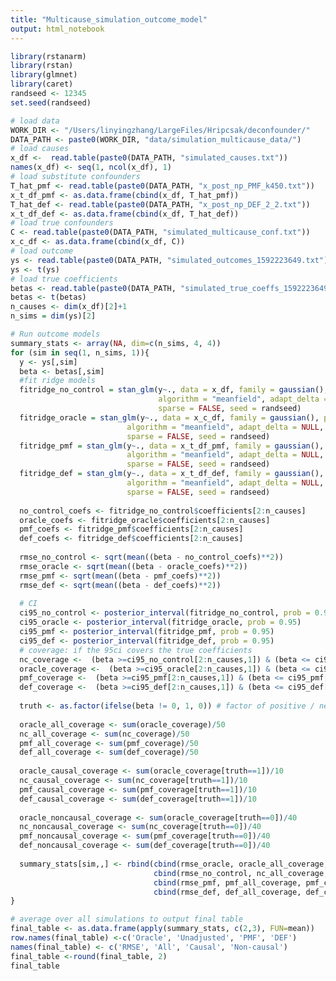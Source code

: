 ```yaml
---
title: "Multicause_simulation_outcome_model"
output: html_notebook
---
```



```r
library(rstanarm)
library(rstan)
library(glmnet)
library(caret)
randseed <- 12345
set.seed(randseed)
```

```r
# load data
WORK_DIR <- "/Users/linyingzhang/LargeFiles/Hripcsak/deconfounder/"
DATA_PATH <- paste0(WORK_DIR, "data/simulation_multicause_data/")
# load causes
x_df <-  read.table(paste0(DATA_PATH, "simulated_causes.txt"))
names(x_df) <- seq(1, ncol(x_df), 1)
# load substitute confounders
T_hat_pmf <- read.table(paste0(DATA_PATH, "x_post_np_PMF_k450.txt"))
x_t_df_pmf <- as.data.frame(cbind(x_df, T_hat_pmf))
T_hat_def <- read.table(paste0(DATA_PATH, "x_post_np_DEF_2_2.txt"))
x_t_df_def <- as.data.frame(cbind(x_df, T_hat_def))
# load true confounders
C <- read.table(paste0(DATA_PATH, "simulated_multicause_conf.txt"))
x_c_df <- as.data.frame(cbind(x_df, C))
# load outcome
ys <- read.table(paste0(DATA_PATH, "simulated_outcomes_1592223649.txt"))
ys <- t(ys)
# load true coefficients
betas <- read.table(paste0(DATA_PATH, "simulated_true_coeffs_1592223649.txt"))
betas <- t(betas)
n_causes <- dim(x_df)[2]+1
n_sims = dim(ys)[2]
```

```r
# Run outcome models
summary_stats <- array(NA, dim=c(n_sims, 4, 4))
for (sim in seq(1, n_sims, 1)){
  y <- ys[,sim]
  beta <- betas[,sim]
  #fit ridge models
  fitridge_no_control = stan_glm(y~., data = x_df, family = gaussian(), prior = normal(),
                                 algorithm = "meanfield", adapt_delta = NULL, QR = FALSE,
                                 sparse = FALSE, seed = randseed)
  fitridge_oracle = stan_glm(y~., data = x_c_df, family = gaussian(), prior = normal(),
                          algorithm = "meanfield", adapt_delta = NULL, QR = FALSE,
                          sparse = FALSE, seed = randseed)
  fitridge_pmf = stan_glm(y~., data = x_t_df_pmf, family = gaussian(), prior = normal(),
                          algorithm = "meanfield", adapt_delta = NULL, QR = FALSE,
                          sparse = FALSE, seed = randseed)
  fitridge_def = stan_glm(y~., data = x_t_df_def, family = gaussian(), prior = normal(),
                          algorithm = "meanfield", adapt_delta = NULL, QR = FALSE,
                          sparse = FALSE, seed = randseed)
  
  no_control_coefs <- fitridge_no_control$coefficients[2:n_causes]
  oracle_coefs <- fitridge_oracle$coefficients[2:n_causes]
  pmf_coefs <- fitridge_pmf$coefficients[2:n_causes]
  def_coefs <- fitridge_def$coefficients[2:n_causes]
  
  rmse_no_control <- sqrt(mean((beta - no_control_coefs)**2))
  rmse_oracle <- sqrt(mean((beta - oracle_coefs)**2))
  rmse_pmf <- sqrt(mean((beta - pmf_coefs)**2))
  rmse_def <- sqrt(mean((beta - def_coefs)**2))
  
  # CI
  ci95_no_control <- posterior_interval(fitridge_no_control, prob = 0.95)
  ci95_oracle <- posterior_interval(fitridge_oracle, prob = 0.95)
  ci95_pmf <- posterior_interval(fitridge_pmf, prob = 0.95)
  ci95_def <- posterior_interval(fitridge_def, prob = 0.95)
  # coverage: if the 95ci covers the true coefficients
  nc_coverage <-  (beta >=ci95_no_control[2:n_causes,1]) & (beta <= ci95_no_control[2:n_causes,2])
  oracle_coverage <-  (beta >=ci95_oracle[2:n_causes,1]) & (beta <= ci95_oracle[2:n_causes,2])
  pmf_coverage <-  (beta >=ci95_pmf[2:n_causes,1]) & (beta <= ci95_pmf[2:n_causes,2])
  def_coverage <-  (beta >=ci95_def[2:n_causes,1]) & (beta <= ci95_def[2:n_causes,2])
  
  truth <- as.factor(ifelse(beta != 0, 1, 0)) # factor of positive / negative cases
  
  oracle_all_coverage <- sum(oracle_coverage)/50
  nc_all_coverage <- sum(nc_coverage)/50
  pmf_all_coverage <- sum(pmf_coverage)/50
  def_all_coverage <- sum(def_coverage)/50
  
  oracle_causal_coverage <- sum(oracle_coverage[truth==1])/10
  nc_causal_coverage <- sum(nc_coverage[truth==1])/10
  pmf_causal_coverage <- sum(pmf_coverage[truth==1])/10
  def_causal_coverage <- sum(def_coverage[truth==1])/10
  
  oracle_noncausal_coverage <- sum(oracle_coverage[truth==0])/40
  nc_noncausal_coverage <- sum(nc_coverage[truth==0])/40
  pmf_noncausal_coverage <- sum(pmf_coverage[truth==0])/40
  def_noncausal_coverage <- sum(def_coverage[truth==0])/40
  
  summary_stats[sim,,] <- rbind(cbind(rmse_oracle, oracle_all_coverage, oracle_causal_coverage, oracle_noncausal_coverage),
                                cbind(rmse_no_control, nc_all_coverage, nc_causal_coverage, nc_noncausal_coverage),
                                cbind(rmse_pmf, pmf_all_coverage, pmf_causal_coverage, pmf_noncausal_coverage),
                                cbind(rmse_def, def_all_coverage, def_causal_coverage, def_noncausal_coverage))
}
```

```r
# average over all simulations to output final table
final_table <- as.data.frame(apply(summary_stats, c(2,3), FUN=mean))
row.names(final_table) <-c('Oracle', 'Unadjusted', 'PMF', 'DEF')
names(final_table) <- c('RMSE', 'All', 'Causal', 'Non-causal')
final_table <-round(final_table, 2)
final_table
```

